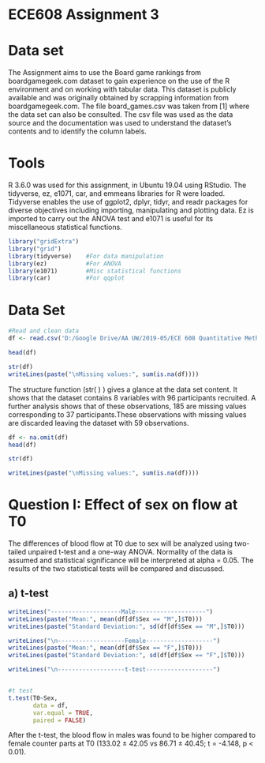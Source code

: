 # ECE608 Assignment 3

# Data set
The Assignment aims to use the Board game rankings from boardgamegeek.com dataset to gain experience on the use of the R environment and on working with tabular data. This dataset is publicly available and was originally obtained by scrapping information from boardgamegeek.com.
The file board_games.csv was taken from [1] where the data set can also be consulted. The csv file was used as the data source and the documentation was used to understand the dataset's contents and to identify the column labels.

# Tools 
R 3.6.0 was used for this assignment, in Ubuntu 19.04 using RStudio. The tidyverse, ez, e1071, car, and emmeans libraries for R were loaded. Tidyverse enables the use of ggplot2, dplyr, tidyr, and readr packages for diverse objectives including importing, manipulating and plotting data. Ez is imported to carry out the ANOVA test and e1071 is useful for its miscellaneous statistical functions.

```{r}
library("gridExtra")
library("grid")
library(tidyverse)    #For data manipulation
library(ez)           #For ANOVA
library(e1071)        #Misc statistical functions
library(car)          #For qqplot
```

# Data Set

```{r}
#Read and clean data
df <- read.csv('D:/Google Drive/AA UW/2019-05/ECE 608 Quantitative Methods in BME/Assignments/Assignment 3/ECE608_A3_BloodFlow.csv')

head(df)

str(df)
writeLines(paste("\nMissing values:", sum(is.na(df))))
```

The structure function (str( ) ) gives a glance at the data set content. It shows that the dataset contains 8 variables with 96 participants recruited. A further analysis shows that of these observations, 185 are missing values corresponding to 37 participants.These observations with missing values are discarded leaving the dataset with 59 observations.

```{r}
df <- na.omit(df)
head(df)

str(df)

writeLines(paste("\nMissing values:", sum(is.na(df))))
```

# Question I: Effect of sex on flow at T0

The differences of blood flow at T0 due to sex will be analyzed using two-tailed unpaired t-test and a one-way ANOVA. Normality of the data is assumed and statistical significance will be interpreted at alpha = 0.05. The results of the two statistical tests will be compared and discussed.

## a) t-test

```{r}
writeLines("--------------------Male--------------------")
writeLines(paste("Mean:", mean(df[df$Sex == "M",]$T0)))
writeLines(paste("Standard Deviation:", sd(df[df$Sex == "M",]$T0)))

writeLines("\n-------------------Female-------------------")
writeLines(paste("Mean:", mean(df[df$Sex == "F",]$T0)))
writeLines(paste("Standard Deviation:", sd(df[df$Sex == "F",]$T0)))

writeLines("\n-------------------t-test-------------------")


#t test
t.test(T0~Sex,
       data = df,
       var.equal = TRUE,
       paired = FALSE)
```

After the t-test, the blood flow in males was found to be higher compared to female counter parts at T0 (133.02 ± 42.05 vs 86.71 ± 40.45; t = -4.148, p < 0.01).

